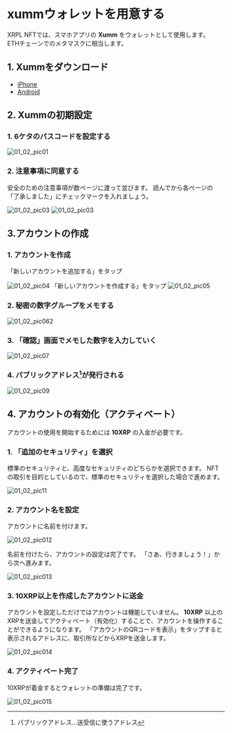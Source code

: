 # xummウォレットを用意する

XRPL NFTでは、スマホアプリの **Xumm** をウォレットとして使用します。  
ETHチェーンでのメタマスクに相当します。


<a id="01_02_01"></a>
## 1. Xummをダウンロード

- [iPhone](https://apps.apple.com/us/app/xumm-your-xrp-wallet/id1492302343)
- [Android](https://play.google.com/store/apps/details?id=com.xrpllabs.xumm)


<a id="01_02_02"></a>
## 2. Xummの初期設定

### 1. 6ケタのパスコードを設定する

<img className="solo" src="/manual_pic/01_02_pic01.png" alt="01_02_pic01" />


### 2. 注意事項に同意する
安全のための注意事項が数ページに渡って並びます。
読んでから各ページの「了承しました」にチェックマークを入れましょう。

<img className="solo" src="/manual_pic/01_02_pic02.png" alt="01_02_pic03" />

<img className="solo" src="/manual_pic/01_02_pic03.png" alt="01_02_pic03" />

<a id="01_02_03"></a>
## 3.アカウントの作成

### 1. アカウントを作成
「新しいアカウントを追加する」をタップ

<img className="solo" src="/manual_pic/01_02_pic04.png" alt="01_02_pic04" />
「新しいアカウントを作成する」をタップ

<img className="solo" src="/manual_pic/01_02_pic05.png" alt="01_02_pic05" />


### 2. 秘密の数字グループをメモする

<img className="solo" src="/manual_pic/01_02_pic062.png" alt="01_02_pic062" />


### 3. 「確認」画面でメモした数字を入力していく

<img className="solo" src="/manual_pic/01_02_pic07.png" alt="01_02_pic07" />


### 4. パブリックアドレス[^1]が発行される

<img className="solo" src="/manual_pic/01_02_pic09.png" alt="01_02_pic09" />

[^1]: パブリックアドレス…送受信に使うアドレス


<a id="01_02_04"></a>
## 4. アカウントの有効化（アクティベート）

アカウントの使用を開始するためには **10XRP** の入金が必要です。

### 1. 「追加のセキュリティ」を選択

標準のセキュリティと、高度なセキュリティのどちらかを選択できます。
NFTの取引を目的としているので、標準のセキュリティを選択した場合で進めます。

<img className="solo" src="/manual_pic/01_02_pic11.png" alt="01_02_pic11" />


### 2. アカウント名を設定
アカウントに名前を付けます。

<img className="solo" src="/manual_pic/01_02_pic012.png" alt="01_02_pic012" />

名前を付けたら、アカウントの設定は完了です。
「さあ、行きましょう！」から次へ進みます。

<img className="solo" src="/manual_pic/01_02_pic013.png" alt="01_02_pic013" />


### 3. 10XRP以上を作成したアカウントに送金
アカウントを設定しただけではアカウントは機能していません。
**10XRP** 以上のXRPを送金してアクティベート（有効化）することで、アカウントを操作することができるようになります。
「アカウントのQRコードを表示」をタップすると表示されるアドレスに、取引所などからXRPを送金します。

<img className="solo" src="/manual_pic/01_02_pic014.png" alt="01_02_pic014" />


### 4. アクティベート完了
10XRPが着金するとウォレットの準備は完了です。

<img className="solo" src="/manual_pic/01_02_pic015.png" alt="01_02_pic015" />
